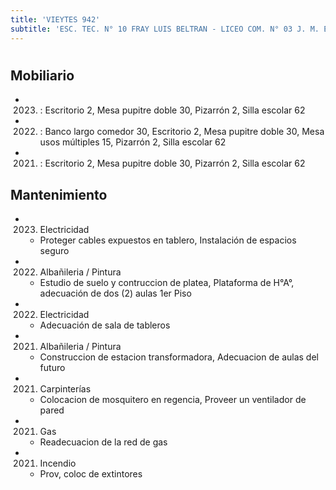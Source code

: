 ```yaml
---
title: 'VIEYTES 942'
subtitle: 'ESC. TEC. N° 10 FRAY LUIS BELTRAN - LICEO COM. N° 03 J. M. ESTRADA - [A]'
---
```


#


## Mobiliario

*  (2023) : Escritorio 2, Mesa pupitre doble 30, Pizarrón 2, Silla escolar 62 

*  (2022) : Banco largo comedor 30, Escritorio 2, Mesa pupitre doble 30, Mesa usos múltiples 15, Pizarrón 2, Silla escolar 62 

*  (2021) : Escritorio 2, Mesa pupitre doble 30, Pizarrón 2, Silla escolar 62 





## Mantenimiento

*  (2023) Electricidad 
    + Proteger cables expuestos en tablero, Instalación de espacios seguro

*  (2022) Albañileria / Pintura 
    + Estudio de suelo y contruccion de platea, Plataforma de H°A°, adecuación de dos (2) aulas 1er Piso

*  (2022) Electricidad 
    + Adecuación de sala de tableros

*  (2021) Albañileria / Pintura 
    + Construccion de estacion transformadora, Adecuacion de aulas del futuro

*  (2021) Carpinterías 
    + Colocacion de mosquitero en regencia, Proveer un ventilador de pared

*  (2021) Gas 
    + Readecuacion de la red de gas

*  (2021) Incendio 
    + Prov, coloc de extintores



